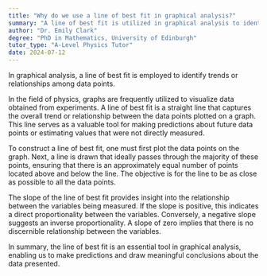 ```yaml
---
title: "Why do we use a line of best fit in graphical analysis?"
summary: "A line of best fit is utilized in graphical analysis to identify trends or relationships within data."
author: "Dr. Emily Clark"
degree: "PhD in Mathematics, University of Edinburgh"
tutor_type: "A-Level Physics Tutor"
date: 2024-07-12
---
```


In graphical analysis, a line of best fit is employed to identify trends or relationships among data points.

In the field of physics, graphs are frequently utilized to visualize data obtained from experiments. A line of best fit is a straight line that captures the overall trend or relationship between the data points plotted on a graph. This line serves as a valuable tool for making predictions about future data points or estimating values that were not directly measured.

To construct a line of best fit, one must first plot the data points on the graph. Next, a line is drawn that ideally passes through the majority of these points, ensuring that there is an approximately equal number of points located above and below the line. The objective is for the line to be as close as possible to all the data points.

The slope of the line of best fit provides insight into the relationship between the variables being measured. If the slope is positive, this indicates a direct proportionality between the variables. Conversely, a negative slope suggests an inverse proportionality. A slope of zero implies that there is no discernible relationship between the variables.

In summary, the line of best fit is an essential tool in graphical analysis, enabling us to make predictions and draw meaningful conclusions about the data presented.
    